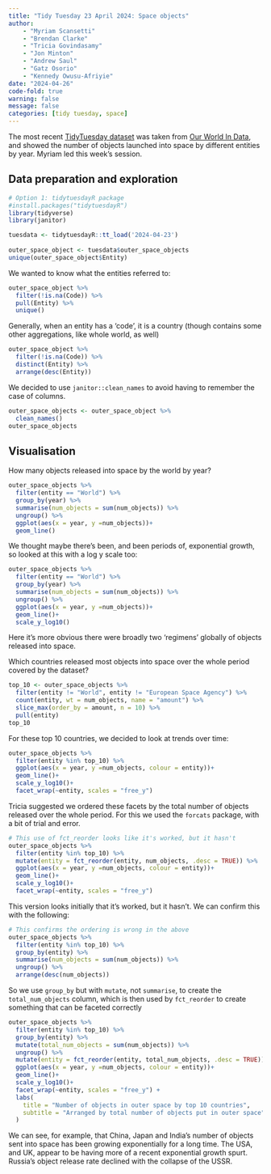 ```yaml
---
title: "Tidy Tuesday 23 April 2024: Space objects"
author: 
    - "Myriam Scansetti"
    - "Brendan Clarke"
    - "Tricia Govindasamy"
    - "Jon Minton"
    - "Andrew Saul"
    - "Gatz Osorio"
    - "Kennedy Owusu-Afriyie"
date: "2024-04-26"
code-fold: true
warning: false
message: false
categories: [tidy tuesday, space]
---
```


The most recent [TidyTuesday dataset](https://github.com/rfordatascience/tidytuesday/tree/master/data/2024/2024-04-23) was taken from [Our World In Data](https://ourworldindata.org/grapher/yearly-number-of-objects-launched-into-outer-space), and showed the number of objects launched into space by different entities by year. Myriam led this week's session. 

## Data preparation and exploration

```r
# Option 1: tidytuesdayR package 
#install.packages("tidytuesdayR")
library(tidyverse)
library(janitor)
```

```r
tuesdata <- tidytuesdayR::tt_load('2024-04-23')
 
outer_space_object <- tuesdata$outer_space_objects
unique(outer_space_object$Entity)
```

We wanted to know what the entities referred to:
```r
outer_space_object %>% 
  filter(!is.na(Code)) %>% 
  pull(Entity) %>% 
  unique()
```

Generally, when an entity has a 'code', it is a country (though contains some other aggregations, like whole world, as well)
```r
outer_space_object %>% 
  filter(!is.na(Code)) %>% 
  distinct(Entity) %>% 
  arrange(desc(Entity))
```

We decided to use `janitor::clean_names` to avoid having to remember the case of columns. 
```r
outer_space_objects <- outer_space_object %>% 
  clean_names()
outer_space_objects
```

## Visualisation 

How many objects released into space by the world by year? 

```r
outer_space_objects %>% 
  filter(entity == "World") %>% 
  group_by(year) %>% 
  summarise(num_objects = sum(num_objects)) %>% 
  ungroup() %>% 
  ggplot(aes(x = year, y =num_objects))+
  geom_line()
```

We thought maybe there's been, and been periods of, exponential growth, so looked at this with a log y scale too:

```r
outer_space_objects %>% 
  filter(entity == "World") %>% 
  group_by(year) %>% 
  summarise(num_objects = sum(num_objects)) %>% 
  ungroup() %>% 
  ggplot(aes(x = year, y =num_objects))+
  geom_line()+
  scale_y_log10()
```

Here it's more obvious there were broadly two 'regimens' globally of objects released into space. 


Which countries released most objects into space over the whole period covered by the dataset?

```r
top_10 <- outer_space_objects %>% 
  filter(entity != "World", entity != "European Space Agency") %>% 
  count(entity, wt = num_objects, name = "amount") %>% 
  slice_max(order_by = amount, n = 10) %>% 
  pull(entity)
top_10
```

For these top 10 countries, we decided to look at trends over time:


```r
outer_space_objects %>% 
  filter(entity %in% top_10) %>% 
  ggplot(aes(x = year, y =num_objects, colour = entity))+
  geom_line()+
  scale_y_log10()+
  facet_wrap(~entity, scales = "free_y")
```

Tricia suggested we ordered these facets by the total number of objects released over the whole period. For this we used the `forcats` package, with a bit of trial and error. 

```r
# This use of fct_reorder looks like it's worked, but it hasn't
outer_space_objects %>%
  filter(entity %in% top_10) %>%
  mutate(entity = fct_reorder(entity, num_objects, .desc = TRUE)) %>%
  ggplot(aes(x = year, y =num_objects, colour = entity))+
  geom_line()+
  scale_y_log10()+
  facet_wrap(~entity, scales = "free_y")
```
This version looks initially that it's worked, but it hasn't. We can confirm this with the following: 


```r
# This confirms the ordering is wrong in the above
outer_space_objects %>%
  filter(entity %in% top_10) %>%
  group_by(entity) %>%
  summarise(num_objects = sum(num_objects)) %>%
  ungroup() %>%
  arrange(desc(num_objects))
```


So we use `group_by` but with `mutate`, not `summarise`, to create the `total_num_objects` column, which is then used by `fct_reorder` to create something that can be faceted correctly

```r
outer_space_objects %>%
  filter(entity %in% top_10) %>%
  group_by(entity) %>%
  mutate(total_num_objects = sum(num_objects)) %>%
  ungroup() %>%
  mutate(entity = fct_reorder(entity, total_num_objects, .desc = TRUE)) %>%
  ggplot(aes(x = year, y =num_objects, colour = entity))+
  geom_line()+
  scale_y_log10()+
  facet_wrap(~entity, scales = "free_y") + 
  labs(
    title = "Number of objects in outer space by top 10 countries",
    subtitle = "Arranged by total number of objects put in outer space"
  )


```

We can see, for example, that China, Japan and India's number of objects sent into space has been growing exponentially for a long time. The USA, and UK, appear to be having more of a recent exponential growth spurt. Russia's object release rate declined with the collapse of the USSR. 
